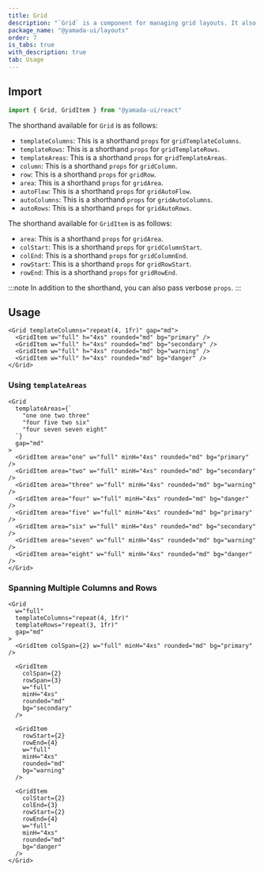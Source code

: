 ```yaml
---
title: Grid
description: "`Grid` is a component for managing grid layouts. It also comes with handy style shorthand."
package_name: "@yamada-ui/layouts"
order: 7
is_tabs: true
with_description: true
tab: Usage
---
```


## Import

```ts
import { Grid, GridItem } from "@yamada-ui/react"
```

The shorthand available for `Grid` is as follows:

- `templateColumns`: This is a shorthand `props` for `gridTemplateColumns`.
- `templateRows`: This is a shorthand `props` for `gridTemplateRows`.
- `templateAreas`: This is a shorthand `props` for `gridTemplateAreas`.
- `column`: This is a shorthand `props` for `gridColumn`.
- `row`: This is a shorthand `props` for `gridRow`.
- `area`: This is a shorthand `props` for `gridArea`.
- `autoFlow`: This is a shorthand `props` for `gridAutoFlow`.
- `autoColumns`: This is a shorthand `props` for `gridAutoColumns`.
- `autoRows`: This is a shorthand `props` for `gridAutoRows`.

The shorthand available for `GridItem` is as follows:

- `area`: This is a shorthand `props` for `gridArea`.
- `colStart`: This is a shorthand `props` for `gridColumnStart`.
- `colEnd`: This is a shorthand `props` for `gridColumnEnd`.
- `rowStart`: This is a shorthand `props` for `gridRowStart`.
- `rowEnd`: This is a shorthand `props` for `gridRowEnd`.

:::note
In addition to the shorthand, you can also pass verbose `props`.
:::

## Usage

```tsx
<Grid templateColumns="repeat(4, 1fr)" gap="md">
  <GridItem w="full" h="4xs" rounded="md" bg="primary" />
  <GridItem w="full" h="4xs" rounded="md" bg="secondary" />
  <GridItem w="full" h="4xs" rounded="md" bg="warning" />
  <GridItem w="full" h="4xs" rounded="md" bg="danger" />
</Grid>
```

### Using `templateAreas`

```tsx
<Grid
  templateAreas={`
    "one one two three"
    "four five two six"
    "four seven seven eight"
  `}
  gap="md"
>
  <GridItem area="one" w="full" minH="4xs" rounded="md" bg="primary" />
  <GridItem area="two" w="full" minH="4xs" rounded="md" bg="secondary" />
  <GridItem area="three" w="full" minH="4xs" rounded="md" bg="warning" />
  <GridItem area="four" w="full" minH="4xs" rounded="md" bg="danger" />
  <GridItem area="five" w="full" minH="4xs" rounded="md" bg="primary" />
  <GridItem area="six" w="full" minH="4xs" rounded="md" bg="secondary" />
  <GridItem area="seven" w="full" minH="4xs" rounded="md" bg="warning" />
  <GridItem area="eight" w="full" minH="4xs" rounded="md" bg="danger" />
</Grid>
```

### Spanning Multiple Columns and Rows

```tsx
<Grid
  w="full"
  templateColumns="repeat(4, 1fr)"
  templateRows="repeat(3, 1fr)"
  gap="md"
>
  <GridItem colSpan={2} w="full" minH="4xs" rounded="md" bg="primary" />

  <GridItem
    colSpan={2}
    rowSpan={3}
    w="full"
    minH="4xs"
    rounded="md"
    bg="secondary"
  />

  <GridItem
    rowStart={2}
    rowEnd={4}
    w="full"
    minH="4xs"
    rounded="md"
    bg="warning"
  />

  <GridItem
    colStart={2}
    colEnd={3}
    rowStart={2}
    rowEnd={4}
    w="full"
    minH="4xs"
    rounded="md"
    bg="danger"
  />
</Grid>
```
